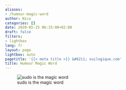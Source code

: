 ```yaml
---
aliases:
- /humour-magic-word
author: Nico
categories: []
date: 2020-05-25 06:33:00+02:00
draft: false
filters:
- lightbox
lang: fr
layout: page
lightbox: auto
pagetitle: '{{< meta title >}} &#8211; ouilogique.com'
title: Humour Magic Word
---
```


![sudo is the magic word][img_1]

[img_1]: ./images/magic-word.jpg
